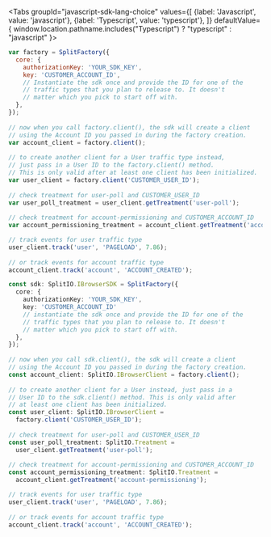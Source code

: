 
<Tabs
  groupId="javascript-sdk-lang-choice"
  values={[
    {label: 'Javascript', value: 'javascript'},
    {label: 'Typescript', value: 'typescript'},
  ]} defaultValue={ window.location.pathname.includes("Typescript") ? "typescript" : "javascript" }>
  <TabItem value="javascript">

```javascript
var factory = SplitFactory({
  core: {
    authorizationKey: 'YOUR_SDK_KEY',
    key: 'CUSTOMER_ACCOUNT_ID',
    // Instantiate the sdk once and provide the ID for one of the
    // traffic types that you plan to release to. It doesn't
    // matter which you pick to start off with.
  },
});
 
// now when you call factory.client(), the sdk will create a client
// using the Account ID you passed in during the factory creation.
var account_client = factory.client();
 
// to create another client for a User traffic type instead,
// just pass in a User ID to the factory.client() method.
// This is only valid after at least one client has been initialized.
var user_client = factory.client('CUSTOMER_USER_ID'); 
 
// check treatment for user-poll and CUSTOMER_USER_ID
var user_poll_treatment = user_client.getTreatment('user-poll');
 
// check treatment for account-permissioning and CUSTOMER_ACCOUNT_ID
var account_permissioning_treatment = account_client.getTreatment('account-permissioning');

// track events for user traffic type
user_client.track('user', 'PAGELOAD', 7.86);
 
// or track events for account traffic type
account_client.track('account', 'ACCOUNT_CREATED');
```

  </TabItem>
  <TabItem value="typescript">

```typescript
const sdk: SplitIO.IBrowserSDK = SplitFactory({
  core: {
    authorizationKey: 'YOUR_SDK_KEY',
    key: 'CUSTOMER_ACCOUNT_ID' 
    // instantiate the sdk once and provide the ID for one of the
    // traffic types that you plan to release to. It doesn't
    // matter which you pick to start off with. 
  },
});
 
// now when you call sdk.client(), the sdk will create a client
// using the Account ID you passed in during the factory creation.
const account_client: SplitIO.IBrowserClient = factory.client();
 
// to create another client for a User instead, just pass in a
// User ID to the sdk.client() method. This is only valid after 
// at least one client has been initialized.
const user_client: SplitIO.IBrowserClient =
  factory.client('CUSTOMER_USER_ID'); 
 
// check treatment for user-poll and CUSTOMER_USER_ID
const user_poll_treatment: SplitIO.Treatment =
  user_client.getTreatment('user-poll');
 
// check treatment for account-permissioning and CUSTOMER_ACCOUNT_ID
const account_permissioning_treatment: SplitIO.Treatment =
  account_client.getTreatment('account-permissioning');

// track events for user traffic type
user_client.track('user', 'PAGELOAD', 7.86);
 
// or track events for account traffic type
account_client.track('account', 'ACCOUNT_CREATED');
```

  </TabItem>
</Tabs>